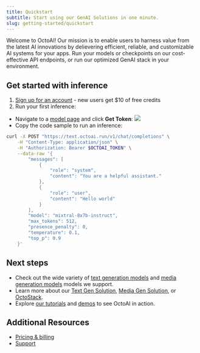```yaml
---
title: Quickstart
subtitle: Start using our GenAI Solutions in one minute.
slug: getting-started/quickstart
---
```



Welcome to OctoAI! Our mission is to enable users to harness value from the latest AI innovations by delievering efficient, reliable, and customizable AI systems for your apps. Run your models or checkpoints on our cost-effective API endpoints, or run our optimized GenAI stack in your environment.

## Get started with inference
1. [Sign up for an account](https://identity.octoml.ai/oauth/account/sign-up?redirectUrl=https://octoai.cloud) - new users get $10 of free credits
2. Run your first inference:
- Navigate to a [model page](https://octoai.cloud/text/chat?model=mixtral-8x7b-instruct&mode=api) and click **Get Token**:
![](https://www.datocms-assets.com/45680/1712261559-quickstart-curl-example1.png?max-w=2000&auto=compress)
- Copy the code sample to run an inference:
```bash cURL
curl -X POST "https://text.octoai.run/v1/chat/completions" \
    -H "Content-Type: application/json" \
    -H "Authorization: Bearer $OCTOAI_TOKEN" \
    --data-raw '{
        "messages": [
            {
                "role": "system",
                "content": "You are a helpful assistant."
            },
            {
                "role": "user",
                "content": "Hello world"
            }
        ],
        "model": "mixtral-8x7b-instruct",
        "max_tokens": 512,
        "presence_penalty": 0,
        "temperature": 0.1,
        "top_p": 0.9
    }'
```

## Next steps
- Check out the wide variety of [text generation models](https://octoai.cloud/text) and [media generation models](https://octoai.cloud/media) models we support.
- Learn more about our [Text Gen Solution](../text-gen-solution/getting-started.mdx), [Media Gen Solution](../media-gen-solution/getting-started.mdx), or [OctoStack](../private-deployment/octostack.mdx).
- Explore [our tutorials](../tutorials/image-generation-application-e2e-example.mdx) and [demos](https://octo.ai/demos/) to see OctoAI in action.

## Additional Resources
- [Pricing & billing](pricing-and-billing.mdx)
- [Support](https://discord.gg/rXTPeRBcG7)